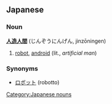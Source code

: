 ==Japanese==

===Noun===
'''[[人造]][[人間]]''' (じんぞうにんげん, jinzōningen)

#[[robot]], [[android]] (lit., ''artificial man'')

===Synonyms===
*[[ロボット]] (robotto)

[[Category:Japanese nouns]]